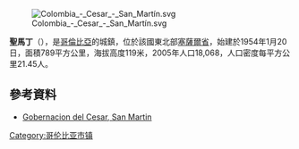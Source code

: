 {{coord|8|02|50|N|73|30|55|W|type:adm2nd_source:kolossus-itwiki|display=title}}

[[Image:Colombia_-_Cesar_-_San_Martín.svg|right]]

'''聖馬丁'''（{{lang-es|San Martín}}），是[[哥倫比亞|哥倫比亞]]的城鎮，位於該國東北部[[塞薩爾省|塞薩爾省]]，始建於1954年1月20日，面積789平方公里，海拔高度119米，2005年人口18,068，人口密度每平方公里21.45人。

==參考資料==
*{{es icon}} [https://web.archive.org/web/20071023211711/http://www.gobcesar.gov.co/infonoticia.asp?idnot=1018 Gobernacion del Cesar, San Martin]

{{Colombia-geo-stub}}
[[Category:哥伦比亚市镇|Category:哥伦比亚市镇]]